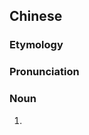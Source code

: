 {{also|棍儿}}
==Chinese==
{{zh-forms|s=棍儿}}

===Etymology===
{{zh-compound|棍|兒|[[stick]], [[rod]]|''diminutive suffix''}}

===Pronunciation===
{{zh-pron
|m=gùnr
|cat=n
}}

===Noun===
{{zh-noun}}

# {{zh-erhua form of}}